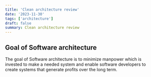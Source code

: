 ```yaml
---
title: 'Clean architecture review'
date: '2023-11-30'
tags: ['architecture']
draft: false
summary: Clean architecture review
---
```


## Goal of Software architecture

The goal of Software architecture is to minimize manpower which is invested to make a needed system
and enable software developers to create systems that generate profits over the long term.
